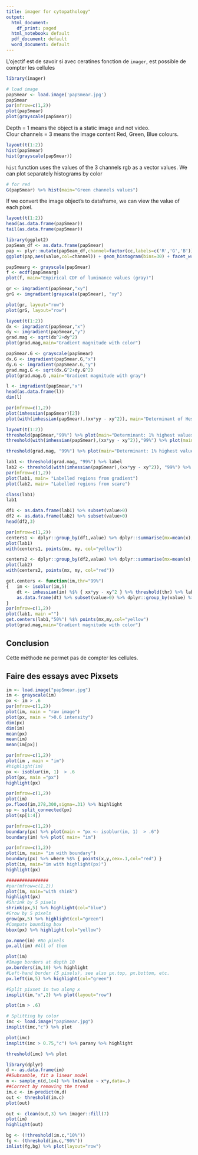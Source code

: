```yaml
---
title: imager for cytopathology"
output:
  html_document:
    df_print: paged
  html_notebook: default
  pdf_document: default
  word_document: default
---
```


L'ojectif est de savoir si avec ceratines fonction de `imager`, est possible de compter les cellules 
```r
library(imager)
```


```r
# load image
papSmear <- load.image('papSmear.jpg')
papSmear
par(mfrow=c(1,2))
plot(papSmear)
plot(grayscale(papSmear))
```
Depth = 1 means the object is a static image and not video. <br />
Clour channels = 3 means the image content Red, Green, Blue colours.

```r
layout(t(1:2))
hist(papSmear)
hist(grayscale(papSmear))
```

```hist``` function uses the values of the 3 channels rgb as a vector values. We can plot separately histograms by color

```r
# for red
G(papSmear) %>% hist(main="Green channels values")
```

If we convert the image object's to dataframe, we can view the value of each pixel.

```r
layout(t(1:2))
head(as.data.frame(papSmear))
tail(as.data.frame(papSmear))
```


```r
library(ggplot2)
papSeam_df <- as.data.frame(papSmear)
pap <- plyr::mutate(papSeam_df,channel=factor(cc,labels=c('R','G','B')))
ggplot(pap,aes(value,col=channel)) + geom_histogram(bins=30) + facet_wrap(~ channel)
```



```r

papSmearg <- grayscale(papSmear)
f <- ecdf(papSmearg)
plot(f, main="Empirical CDF of luminance values (gray)")

```


```r

gr <- imgradient(papSmear,"xy")
grG <- imgradient(grayscale(papSmear), "xy")

plot(gr, layout="row")
plot(grG, layout="row")
```



```r
layout(t(1:2))
dx <- imgradient(papSmear,"x")
dy <- imgradient(papSmear,"y")
grad.mag <- sqrt(dx^2+dy^2)
plot(grad.mag,main="Gradient magnitude with color")

papSmear.G <- grayscale(papSmear)
dx.G <- imgradient(papSmear.G,"x")
dy.G <- imgradient(papSmear.G,"y")
grad.mag.G <- sqrt(dx.G^2+dy.G^2)
plot(grad.mag.G ,main="Gradient magnitude with gray")
```

```r
l <- imgradient(papSmear,"x")
head(as.data.frame(l))
dim(l)
```

```r
par(mfrow=c(1,2))
plot(imhessian(papSmear)[2])
plot(with(imhessian(papSmear),(xx*yy - xy^2)), main="Determinant of Hessian")
```

```r
layout(t(1:2))
threshold(papSmear,"99%") %>% plot(main="Determinant: 1% highest values (raw) ")
threshold(with(imhessian(papSmear),(xx*yy - xy^2)),"99%") %>% plot(main="Determinant: 1% highest values")

```
```r
threshold(grad.mag, "99%") %>% plot(main="Determinant: 1% highest values (gradient)")
```



```r
lab1 <- threshold(grad.mag, "99%") %>% label
lab2 <- threshold(with(imhessian(papSmear),(xx*yy - xy^2)), "99%") %>% label
par(mfrow=c(1,2))
plot(lab1, main= "Labelled regions from gradient")
plot(lab2, main= "Labelled regions from scare")

```

```r
class(lab1)
lab1
```

```r
df1 <- as.data.frame(lab1) %>% subset(value>0)
df2 <- as.data.frame(lab2) %>% subset(value>0)
head(df2,3)
```


```r
par(mfrow=c(1,2))
centers1 <- dplyr::group_by(df1,value) %>% dplyr::summarise(mx=mean(x),my=mean(y))
plot(lab1)
with(centers1, points(mx, my, col="yellow"))

centers2 <- dplyr::group_by(df2,value) %>% dplyr::summarise(mx=mean(x),my=mean(y))
plot(lab2)
with(centers2, points(mx, my, col="red"))
```


```r
get.centers <- function(im,thr="99%")
{   im <- isoblur(im,5)
    dt <- imhessian(im) %$% { xx*yy - xy^2 } %>% threshold(thr) %>% label
    as.data.frame(dt) %>% subset(value>0) %>% dplyr::group_by(value) %>% dplyr::summarise(mx=mean(x),my=mean(y))
}
par(mfrow=c(1,2))
plot(lab1, main ="")
get.centers(lab1,"50%") %$% points(mx,my,col="yellow")
plot(grad.mag,main="Gradient magnitude with color")
```

## Conclusion
Cette méthode ne permet pas de compter les cellules.

## Faire des essays avec Pixsets

```r
im <- load.image("papSmear.jpg")
im <- grayscale(im)
px <- im > .6
par(mfrow=c(1,2))
plot(im, main = "raw image")
plot(px, main = ">0.6 intensity")
dim(px)
dim(im)
mean(px)
mean(im)
mean(im[px])
```



```r
par(mfrow=c(1,2))
plot(im , main = "im")
#highlight(im)
px <- isoblur(im, 1)  > .6
plot(px, main ="px")
highlight(px)
```

```r
par(mfrow=c(1,2))
plot(im)
px.flood(im,278,300,sigma=.31) %>% highlight
sp <- split_connected(px)
plot(sp[1:4])
```



```r
par(mfrow=c(1,2))
boundary(px) %>% plot(main = "px <- isoblur(im, 1)  > .6")
boundary(im) %>% plot( main= "im")
```


```r
par(mfrow=c(1,2))
plot(im, main= "im with boundary")
boundary(px) %>% where %$% { points(x,y,cex=.1,col="red") }
plot(im, main="im with highlight(px)")
highlight(px)
```



```r
################
#par(mfrow=c(1,2))
plot(im, main="with shink")
highlight(px)
#Shrink by 5 pixels
shrink(px,5) %>% highlight(col="blue")
#Grow by 5 pixels
grow(px,5) %>% highlight(col="green")
#Compute bounding box
bbox(px) %>% highlight(col="yellow")
```


```r
px.none(im) #No pixels
px.all(im) #All of them
```

```r
plot(im)
#Image borders at depth 10
px.borders(im,10) %>% highlight
#Left-hand border (5 pixels), see also px.top, px.bottom, etc.
px.left(im,5) %>% highlight(col="green")
```



```r
#Split pixset in two along x
imsplit(im,"x",2) %>% plot(layout="row")
```


```r
plot(im > .6)
```

```r
# Splitting by color
imc <- load.image("papSmear.jpg")
imsplit(imc,"c") %>% plot
```

```r
plot(imc)
imsplit(imc > 0.75,"c") %>% parany %>% highlight
```

```r
threshold(imc) %>% plot
```

```r
library(dplyr)
d <- as.data.frame(im)
##Subsamble, fit a linear model
m <- sample_n(d,1e4) %>% lm(value ~ x*y,data=.)
##Correct by removing the trend
im.c <- im-predict(m,d)
out <- threshold(im.c)
plot(out)

out <- clean(out,3) %>% imager::fill(7)
plot(im)
highlight(out)
```

```r
bg <- (!threshold(im.c,"10%"))
fg <- (threshold(im.c,"90%"))
imlist(fg,bg) %>% plot(layout="row")
```

